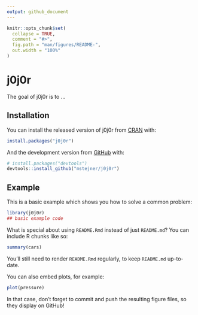 ```yaml
---
output: github_document
---
```


<!-- README.md is generated from README.Rmd. Please edit that file -->

```r
knitr::opts_chunk$set(
  collapse = TRUE,
  comment = "#>",
  fig.path = "man/figures/README-",
  out.width = "100%"
)
```

# j0j0r

<!-- badges: start -->
<!-- badges: end -->

The goal of j0j0r is to ...

## Installation

You can install the released version of j0j0r from [CRAN](https://CRAN.R-project.org) with:

``` r
install.packages("j0j0r")
```

And the development version from [GitHub](https://github.com/) with:

``` r
# install.packages("devtools")
devtools::install_github("mstejner/j0j0r")
```
## Example

This is a basic example which shows you how to solve a common problem:

```r
library(j0j0r)
## basic example code
```

What is special about using `README.Rmd` instead of just `README.md`? You can include R chunks like so:

```r
summary(cars)
```

You'll still need to render `README.Rmd` regularly, to keep `README.md` up-to-date.

You can also embed plots, for example:

```r
plot(pressure)
```

In that case, don't forget to commit and push the resulting figure files, so they display on GitHub!
